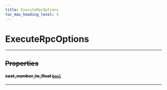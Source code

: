 ```yaml
---
title: ExecuteRpcOptions
toc_max_heading_level: 4
---
```


# ExecuteRpcOptions <s generated />

<hr class="solid" />  <s generated />

## Properties <s generated />

#### cast_number_to_float [`bool`]( https://docs.python.org/3.9/library/stdtypes.html?highlight=int#boolean-values) <s generated />

<hr class="solid" />  <s generated />

